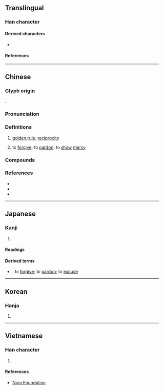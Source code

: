 {{character info/new}}
==Translingual==

===Han character===
{{Han char|rn=61|rad=心|as=06|sn=10|four=46330|canj=VRP|ids=⿱如心}}

====Derived characters====
* {{l|mul|[[𫉅]]}}

====References====
{{Han ref|kx=0384.170|dkj=10560|dj=0715.010|hdz=42293.090|uh=6055}}

----

==Chinese==
{{zh-forms|alt=㣽}}

===Glyph origin===
{{Han etym}}
{{Han compound|如|心|c1=p|c2=s|t2=heart|ls=psc}}.

===Pronunciation===
{{zh-pron
|m=shù
|c=syu3
|h=pfs=su
|mn=xm,tw:sù/qz:sìr/zz:sì
|mc=y
|oc=y
|cat=v
}}

===Definitions===
{{zh-hanzi}}

# [[golden rule]]; [[reciprocity]]
#: {{zh-x|子貢 問 曰：「有 一 言 而 可 以 終身 行 之 者 乎？」子.曰：「其 恕 乎！己 所 不 欲，勿 施 於 人。」|Zi Gong asked, saying, "Is there one word which may serve as a rule of practice for all one's life?" The Master said, "Is not '''RECIPROCITY''' such a word? What you do not want done to yourself, do not do to others."|ref=Analects||collapsed=y|CL}}
# to [[forgive]]; to [[pardon]]; to [[show]] [[mercy]]
#: {{zh-x|饒恕|to forgive; to pardon}}

===Compounds===
{{zh-der|仁恕|宥恕|容恕|寬恕|忠恕|恕宥|恕己及人|恕己及物|恕罪|恕道|情恕理遣|明恕|郭忠恕|饒恕|乞恕}}

===References===
* {{R:twedu|A01349}}
* {{R:yue:Hanzi}}
* {{R:nan:thcwdq}}

----

==Japanese==

===Kanji===
{{ja-kanji|grade=|rs=心06}}

# {{defn|lang=ja|sort=心06}}

====Readings====
{{ja-readings
|on=じょ, しょ
|kun=ゆるす
}}

====Derived terms====
* {{ja-r|恕する|じょする}}: to [[forgive]]; to [[pardon]]; to [[excuse]]

----

==Korean==

===Hanja===
{{ko-hanja|hangeul=서|eumhun=|rv=seo|mr=sŏ|y=se}}

# {{defn|lang=ko|sort=心06}}

----

==Vietnamese==

===Han character===
{{vi-hantu|rs=心06|[[thứ]]}}

# {{defn|lang=vi|sort=心06}}

====References====
* [http://nomfoundation.org/common/nom_details.php?codepoint=6055 Nom Foundation]